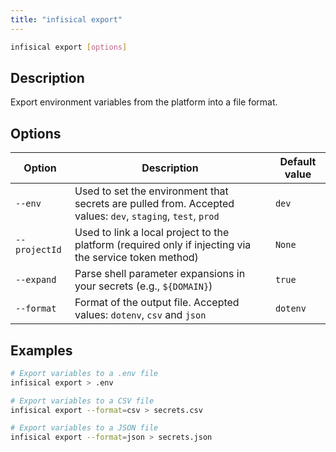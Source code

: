 ```yaml
---
title: "infisical export"
---
```


```bash
infisical export [options]
```

## Description

Export environment variables from the platform into a file format.

## Options

| Option        | Description                                                                                                 | Default value |
| ------------- | ----------------------------------------------------------------------------------------------------------- | ------------- |
| `--env`       | Used to set the environment that secrets are pulled from. Accepted values: `dev`, `staging`, `test`, `prod` | `dev`         |
| `--projectId` | Used to link a local project to the platform (required only if injecting via the service token method)      | `None`        |
| `--expand`    | Parse shell parameter expansions in your secrets (e.g., `${DOMAIN}`)                                        | `true`        |
| `--format`    | Format of the output file. Accepted values: `dotenv`, `csv` and `json`                                      | `dotenv`      |

## Examples

```bash
# Export variables to a .env file
infisical export > .env

# Export variables to a CSV file
infisical export --format=csv > secrets.csv

# Export variables to a JSON file
infisical export --format=json > secrets.json
```
